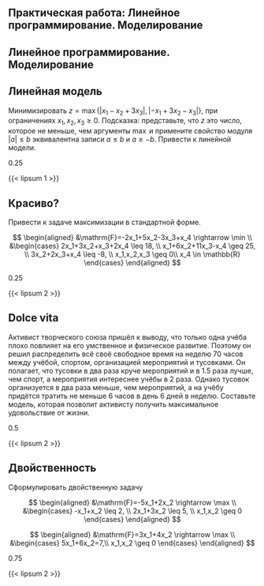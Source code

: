 :::{.content-visible when-profile="practice"}
# Практическая работа: Линейное программирование. Моделирование
:::
:::{.content-hidden when-profile="practice"}
# Линейное программирование. Моделирование
:::

::::: {.content-hidden unless-meta="convert-to-linear.select"}
:::: {#exr-practice-linear-model-convert-to-linear}
## Линейная модель

Минимизировать $z=\max\{|x_1-x_2+3x_3|,|-x_1+3x_2-x_3|\}$, при ограничениях $x_1,x_2,x_3 \geq 0$. Подсказка: представьте, что $z$ это число, которое не меньше, чем аргументы $\max$ и примените свойство модуля $|a|\leq b$ эквивалентна записи $a\leq b$ и $a \geq -b$. Привести к линейной модели.

::: {.callout-note appearance="minimal" title="Оценка"}
0.25
:::

[`\vspace{3cm}`{=latex}]{.content-visible when-profile="practice"}
::::
:::::

:::: {.content-hidden when-profile="practice"}
::: {#sol-practice-linear-model-convert-to-linear}
{{< lipsum 1 >}}
:::
::::

::::: {.content-hidden unless-meta="standard-form.select"}
:::: {#exr-practice-linear-model-standard-form}
## Красиво?

Привести к задаче максимизации в стандартной форме.

$$
\begin{aligned}
&\mathrm{F}=-2x_1+5x_2-3x_3+x_4 \rightarrow \min \\
&\begin{cases}
2x_1+3x_2+x_3+2x_4 \leq 18, \\
x_1+6x_2+11x_3-x_4 \geq 25, \\
3x_2+2x_3+x_4 \leq -8, \\
x_1,x_2,x_3 \geq 0\\
x_4 \in \mathbb{R}
\end{cases}
\end{aligned}
$$

::: {.callout-note appearance="minimal" title="Оценка"}
0.25
:::

[`\vspace{3cm}`{=latex}]{.content-visible when-profile="practice"}
::::
:::::

:::: {.content-hidden when-profile="practice"}
::: {#sol-practice-linear-model-standard-form}
{{< lipsum 2 >}}
:::
::::

::::: {.content-hidden unless-meta="build-model.select"}
:::: {#exr-practice-linear-model-build-model}
## Dolce vita

Активист творческого союза пришёл к выводу, что только одна учёба плохо повлияет на его умственное и физическое развитие. Поэтому он решил распределить всё своё свободное время на неделю 70 часов между учёбой, спортом, организацией мероприятий и тусовками. Он полагает, что тусовки в два раза круче мероприятий и в 1.5 раза лучше, чем спорт, а мероприятия интереснее учёбы в 2 раза. Однако тусовок организуется в два раза меньше, чем мероприятий, а на учёбу придётся тратить не меньше 6 часов в день 6 дней в неделю. Составьте модель, которая позволит активисту получить максимальное удовольствие от жизни.

::: {.callout-note appearance="minimal" title="Оценка"}
0.5
:::

[`\vspace{3cm}`{=latex}]{.content-visible when-profile="practice"}
::::
:::::

:::: {.content-hidden when-profile="practice"}
::: {#sol-practice-linear-model-build-model}
{{< lipsum 2 >}}
:::
::::

:::::: {.content-hidden unless-meta="dual-problem.select"}
::::: {#exr-practice-linear-model-dual}
## Двойственность

Сформулировать двойственную задачу <!--// Таха 4.4 189-->

::: {layout-ncol="2"}
$$
\begin{aligned}
&\mathrm{F}=-5x_1+2x_2 \rightarrow \max \\
&\begin{cases}
-x_1+x_2 \leq 2, \\
2x_1+3x_2 \leq 5, \\
x_1,x_2 \geq 0
\end{cases}
\end{aligned}
$$

$$
\begin{aligned}
&\mathrm{F}=3x_1+4x_2 \rightarrow \max \\
&\begin{cases}
5x_1+6x_2=7,\\
x_1,x_2 \geq 0
\end{cases}
\end{aligned}
$$
:::

::: {.callout-note appearance="minimal" title="Оценка"}
0.75
:::

[`\vspace{3cm}`{=latex}]{.content-visible when-profile="practice"}
:::::
::::::

:::: {.content-hidden when-profile="practice"}
::: {#sol-practice-linear-model-dual-problem}
{{< lipsum 2 >}}
:::
::::

